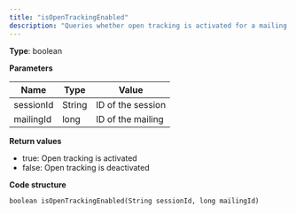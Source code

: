 ```yaml
---
title: "isOpenTrackingEnabled"
description: "Queries whether open tracking is activated for a mailing in Optimizely Campaign."
---
```


**Type**: boolean

**Parameters**

| Name      | Type   | Value             |
| --------- | ------ | ----------------- |
| sessionId | String | ID of the session |
| mailingId | long   | ID of the mailing |

**Return values**

* true: Open tracking is activated
* false: Open tracking is deactivated

**Code structure**

`boolean isOpenTrackingEnabled(String sessionId, long mailingId)
`